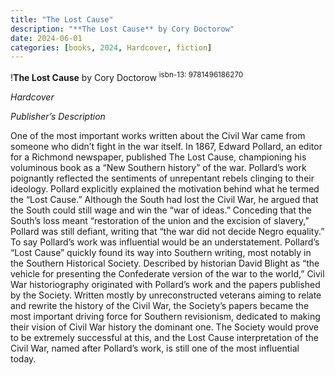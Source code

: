 ```yaml
---
title: "The Lost Cause"
description: "**The Lost Cause** by Cory Doctorow"
date: 2024-06-01
categories: [books, 2024, Hardcover, fiction]
---
```

!**The Lost Cause** by Cory Doctorow
<sup>isbn-13: 9781496186270</sup>

*Hardcover*

*Publisher's Description*

One of the most important works written about the Civil War came from
someone who didn't fight in the war itself. In 1867, Edward Pollard, an
editor for a Richmond newspaper, published The Lost Cause, championing his
voluminous book as a "New Southern history" of the war. Pollard's work
poignantly reflected the sentiments of unrepentant rebels clinging to their
ideology. Pollard explicitly explained the motivation behind what he termed
the "Lost Cause." Although the South had lost the Civil War, he argued that
the South could still wage and win the "war of ideas." Conceding that the
South's loss meant "restoration of the union and the excision of slavery,"
Pollard was still defiant, writing that "the war did not decide Negro
equality." To say Pollard's work was influential would be an
understatement. Pollard's "Lost Cause" quickly found its way into Southern
writing, most notably in the Southern Historical Society. Described by
historian David Blight as "the vehicle for presenting the Confederate
version of the war to the world," Civil War historiography originated with
Pollard's work and the papers published by the Society. Written mostly by
unreconstructed veterans aiming to relate and rewrite the history of the
Civil War, the Society's papers became the most important driving force for
Southern revisionism, dedicated to making their vision of Civil War history
the dominant one. The Society would prove to be extremely successful at
this, and the Lost Cause interpretation of the Civil War, named after
Pollard's work, is still one of the most influential today.